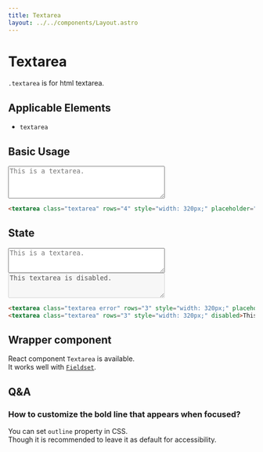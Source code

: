 ```yaml
---
title: Textarea
layout: ../../components/Layout.astro
---
```



# Textarea

`.textarea` is for html textarea.

## Applicable Elements

- `textarea`

## Basic Usage

<SamplePane>
<textarea class="textarea" rows="4" style="width: 320px;" placeholder="This is a textarea."></textarea>
</SamplePane>

```html
<textarea class="textarea" rows="4" style="width: 320px;" placeholder="This is a textarea."></textarea>
```

## State

<SamplePane>
<textarea class="textarea error" rows="3" style="width: 320px;" placeholder="This is a textarea."></textarea>
<textarea class="textarea" rows="3" style="width: 320px;" disabled>This textarea is disabled.</textarea>
</SamplePane>

```html
<textarea class="textarea error" rows="3" style="width: 320px;" placeholder="This is a textarea."></textarea>
<textarea class="textarea" rows="3" style="width: 320px;" disabled>This textarea is disabled.</textarea>
```

## Wrapper component

React component `Textarea` is available.  
It works well with [`Fieldset`](/components/fieldset).

## Q&A

### How to customize the bold line that appears when focused?

You can set `outline` property in CSS.  
Though it is recommended to leave it as default for accessibility.